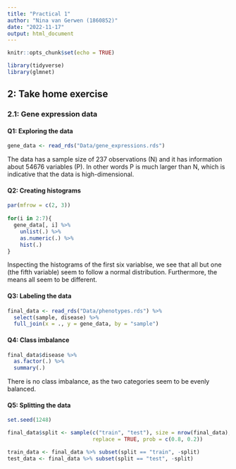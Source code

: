 ```yaml
---
title: "Practical 1"
author: "Nina van Gerwen (1860852)"
date: "2022-11-17"
output: html_document
---
```


```r
knitr::opts_chunk$set(echo = TRUE)
```

```r
library(tidyverse)
library(glmnet)
```


## 2: Take home exercise

### 2.1: Gene expression data

#### Q1: Exploring the data

```r
gene_data <- read_rds("Data/gene_expressions.rds")
```

The data has a sample size of 237 observations (N) and it has information about
54676 variables (P). In other words P is much larger than N, which is indicative
that the data is high-dimensional.

#### Q2: Creating histograms

```r
par(mfrow = c(2, 3))
  
for(i in 2:7){
  gene_data[, i] %>%
    unlist(.) %>%
    as.numeric(.) %>%
    hist(.)
}

```

Inspecting the histograms of the first six variablse, we see that all but
one (the fifth variable) seem to follow a normal distribution. Furthermore, the means all seem to be different.

#### Q3: Labeling the data

```r
final_data <- read_rds("Data/phenotypes.rds") %>%
  select(sample, disease) %>%
  full_join(x = ., y = gene_data, by = "sample")
```


#### Q4: Class imbalance

```r
final_data$disease %>%
  as.factor(.) %>%
  summary(.)
```
There is no class imbalance, as the two categories seem to be evenly balanced.

#### Q5: Splitting the data

```r
set.seed(1248)

final_data$split <- sample(c("train", "test"), size = nrow(final_data), 
                           replace = TRUE, prob = c(0.8, 0.2))

train_data <- final_data %>% subset(split == "train", -split)
test_data <- final_data %>% subset(split == "test", -split)
```

